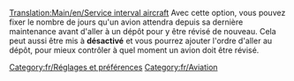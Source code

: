 [[Translation:Main/en/Service interval aircraft]]
{{en/-}}
Avec cette option, vous pouvez fixer le nombre de jours qu'un avion attendra depuis sa dernière maintenance avant d'aller à un dépôt pour y être révisé de nouveau. Cela peut aussi être mis à '''désactivé''' et vous pourrez ajouter l'ordre d'aller au dépôt, pour mieux contrôler à quel moment un avion doit être révisé.
[[Category:fr/Réglages et préférences]]
[[Category:fr/Aviation]]
{{fr/Amorce}}